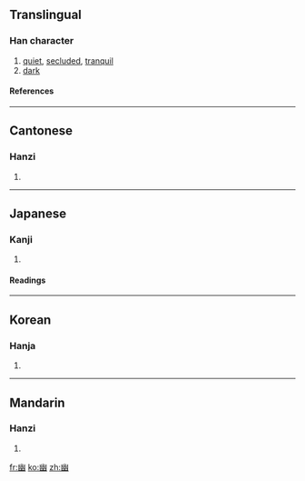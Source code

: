 {{see|凼}}

==Translingual==
===Han character===
{{Han char|rn=52|rad=幺|as=06|sn=9|four=2277<sub>0</sub>|canj=山女戈戈 (UVII)}}
# [[quiet]], [[secluded]], [[tranquil]]
# [[dark]]
====References====
{{Han ref|kx=0342.120|dkj=09205|dj=0651.100|hdz=21094.080|uh=5E7D|ud=24189|bh=ABD5|bd=43989}}
----
==Cantonese==
===Hanzi===
{{yue-hanzi|jyut=|y=yau1}}
# {{defn|Cantonese}}
----
==Japanese==
===Kanji===
{{ja-kanji|grade=c|rs=幺06}}
# {{defn|Japanese}} 

====Readings====
{{ja-readings|on=[[ゆう]] (yū)|kun=[[くらい]] (kurai), [[かすか]] (kasuka)}}

----

==Korean==
===Hanja===
{{ko-hanja|hangeul=유|rv=yu|mr=yu}}
# {{defn|Korean}}
----
==Mandarin==
===Hanzi===
{{cmn-hanzi|pin=[[jī]] (ji1), [[yōu]] (you1)|wg=chi<sup>1</sup>, yu<sup>1</sup>}}
# {{defn|Mandarin}}

[[fr:幽]]
[[ko:幽]]
[[zh:幽]]